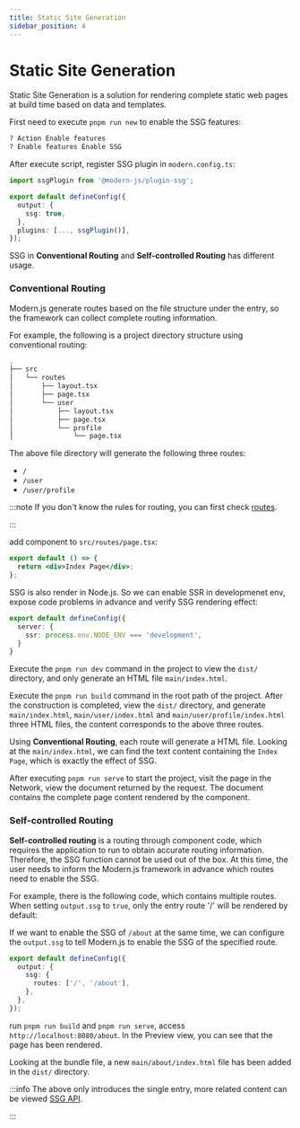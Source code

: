 ```yaml
---
title: Static Site Generation
sidebar_position: 4
---
```

# Static Site Generation

Static Site Generation is a solution for rendering complete static web pages at build time based on data and templates.

First need to execute `pnpm run new` to enable the SSG features:

```bash
? Action Enable features
? Enable features Enable SSG
```

After execute script, register SSG plugin in `modern.config.ts`:

```ts title="modern.config.ts"
import ssgPlugin from '@modern-js/plugin-ssg';

export default defineConfig({
  output: {
    ssg: true,
  },
  plugins: [..., ssgPlugin()],
});
```

SSG in **Conventional Routing** and **Self-controlled Routing** has different usage.

### Conventional Routing

Modern.js generate routes based on the file structure under the entry, so the framework can collect complete routing information.

For example, the following is a project directory structure using conventional routing:

```bash
.
├── src
│   └── routes
│       ├── layout.tsx
│       ├── page.tsx
│       └── user
│           ├── layout.tsx
│           ├── page.tsx
│           └── profile
│               └── page.tsx
```

The above file directory will generate the following three routes:

- `/`
- `/user`
- `/user/profile`

:::note
If you don't know the rules for routing, you can first check [routes](/guides/basic-features/routes).

:::

add component to `src/routes/page.tsx`:

```jsx title="src/routes/page.tsx"
export default () => {
  return <div>Index Page</div>;
};
```

SSG is also render in Node.js. So we can enable SSR in developmenet env, expose code problems in advance and verify SSG rendering effect:

```ts title="modern.config.ts"
export default defineConfig({
  server: {
    ssr: process.env.NODE_ENV === 'development',
  }
}
```

Execute the `pnpm run dev` command in the project to view the `dist/` directory, and only generate an HTML file `main/index.html`.

Execute the `pnpm run build` command in the root path of the project. After the construction is completed, view the `dist/` directory, and generate `main/index.html`, `main/user/index.html` and `main/user/profile/index.html` three HTML files, the content corresponds to the above three routes.

Using **Conventional Routing**, each route will generate a HTML file. Looking at the `main/index.html`, we can find the text content containing the `Index Page`, which is exactly the effect of SSG.

After executing `pnpm run serve` to start the project, visit the page in the Network, view the document returned by the request. The document contains the complete page content rendered by the component.

### Self-controlled Routing

**Self-controlled routing** is a routing through component code, which requires the application to run to obtain accurate routing information. Therefore, the SSG function cannot be used out of the box. At this time, the user needs to inform the Modern.js framework in advance which routes need to enable the SSG.

For example, there is the following code, which contains multiple routes. When setting `output.ssg` to `true`, only the entry route '/' will be rendered by default:


<SelfRouteExample />

If we want to enable the SSG of `/about` at the same time, we can configure the `output.ssg` to tell Modern.js to enable the SSG of the specified route.

```ts title="modern.config.ts"
export default defineConfig({
  output: {
    ssg: {
      routes: ['/', '/about'],
    },
  },
});
```

run `pnpm run build` and `pnpm run serve`, access `http://localhost:8080/about`. In the Preview view, you can see that the page has been rendered.

Looking at the bundle file, a new `main/about/index.html` file has been added in the `dist/` directory.

:::info
The above only introduces the single entry, more related content can be viewed [SSG API](/configure/app/output/ssg).

:::

